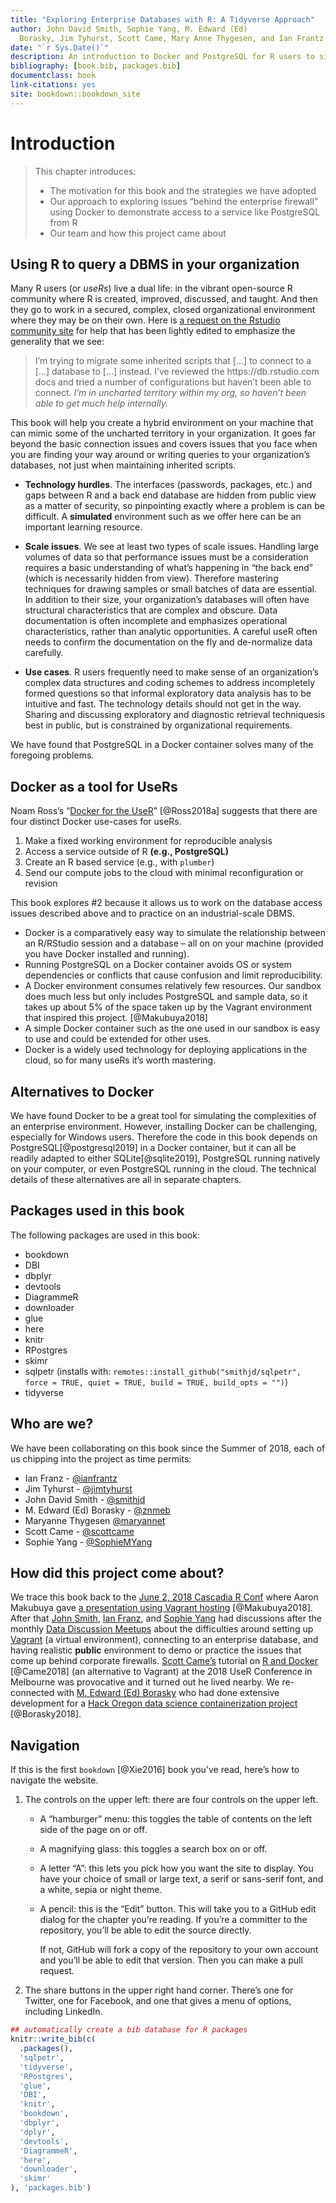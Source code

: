 ```yaml
---
title: "Exploring Enterprise Databases with R: A Tidyverse Approach"
author: John David Smith, Sophie Yang, M. Edward (Ed) 
  Borasky, Jim Tyhurst, Scott Came, Mary Anne Thygesen, and Ian Frantz
date: "`r Sys.Date()`"
description: An introduction to Docker and PostgreSQL for R users to simulate use cases behind corporate walls.
bibliography: [book.bib, packages.bib]
documentclass: book
link-citations: yes
site: bookdown::bookdown_site
---
```


# Introduction {#chapter_introduction}

> This chapter introduces:
> 
> * The motivation for this book and the strategies we have adopted
> * Our approach to exploring issues "behind the enterprise firewall" using Docker to demonstrate access to a service like PostgreSQL from R
> * Our team and how this project came about

## Using R to query a DBMS in your organization

Many R users (or *useRs*) live a dual life: in the vibrant open-source R community where R is created, improved, discussed, and taught. And then they go to work in a secured, complex, closed organizational environment where they may be on their own.  Here is [a request on the Rstudio community site](https://community.rstudio.com/t/moving-from-rjdbc-to-odbc/22419) for help that has been lightly edited to emphasize the generality that we see:

> I'm trying to migrate some inherited scripts that [...] to connect to a [...] database to [...] instead. I've reviewed the https://db.rstudio.com docs and tried a number of configurations but haven't been able to connect. *I'm in uncharted territory within my org, so haven't been able to get much help internally.*

This book will help you create a hybrid environment on your machine that can mimic some of the uncharted territory in your organization.  It goes far beyond the basic connection issues and covers issues that you face when you are finding your way around or writing queries to your organization's databases, not just when maintaining inherited scripts.

* **Technology hurdles**.  The interfaces (passwords, packages, etc.) and gaps between R and a back end database are hidden from public view as a matter of security, so pinpointing exactly where a problem is can be difficult. A **simulated** environment such as we offer here can be an important learning resource.

* **Scale issues**. We see at least two types of scale issues.  Handling large volumes of data so that performance issues must be a consideration requires a basic understanding of what's happening in "the back end" (which is necessarily hidden from view). Therefore mastering techniques for drawing samples or small batches of data are essential. In addition to their size, your organization's databases will often have structural characteristics that are complex and obscure.  Data documentation is often incomplete and emphasizes operational characteristics, rather than analytic opportunities.  A careful useR often needs to confirm the documentation on the fly and de-normalize data carefully.

* **Use cases**. R users frequently need to make sense of an organization's complex data structures and coding schemes to address incompletely formed questions so that informal exploratory data analysis has to be intuitive and fast. The technology details should not get in the way. Sharing and discussing exploratory and diagnostic retrieval techniquesis best in public, but is constrained by organizational requirements.

We have found that PostgreSQL in a Docker container solves many of the foregoing problems.

## Docker as a tool for UseRs

Noam Ross's "[Docker for the UseR](https://nyhackr.blob.core.windows.net/presentations/Docker-for-the-UseR_Noam-Ross.pdf)" [@Ross2018a] suggests that there are four distinct Docker use-cases for useRs.  

1. Make a fixed working environment for reproducible analysis
2. Access a service outside of R **(e.g., PostgreSQL)**
3. Create an R based service (e.g., with `plumber`)
4. Send our compute jobs to the cloud with minimal reconfiguration or revision

This book explores #2 because it allows us to work on the database access issues described above and to practice on an industrial-scale DBMS.  

* Docker is a comparatively easy way to simulate the relationship between an R/RStudio session and a database -- all on on your machine (provided you have Docker installed and running). 
* Running PostgreSQL on a Docker container avoids OS or system dependencies or conflicts that cause confusion and limit reproducibility. 
* A Docker environment consumes relatively few resources.  Our sandbox does much less but only includes PostgreSQL and sample data, so it takes up about 5% of the space taken up by the Vagrant environment that inspired this project. [@Makubuya2018]
* A simple Docker container such as the one used in our sandbox is easy to use and could be extended for other uses.
* Docker is a widely used technology for deploying applications in the cloud, so for many useRs it's worth mastering.

## Alternatives to Docker

We have found Docker to be a great tool for simulating the complexities of an enterprise environment.  However, installing Docker can be challenging, especially for Windows users.  Therefore the code in this book depends on PostgreSQL[@postgresql2019] in a Docker container, but it can all be readily adapted to either SQLite[@sqlite2019], PostgreSQL running natively on your computer, or even PostgreSQL running in the cloud.  The technical details of these alternatives are all in separate chapters.

## Packages used in this book

The following packages are used in this book:

* bookdown
* DBI
* dbplyr
* devtools
* DiagrammeR
* downloader
* glue
* here
* knitr
* RPostgres
* skimr
* sqlpetr (installs with: `remotes::install_github("smithjd/sqlpetr", force = TRUE, quiet = TRUE, build = TRUE, build_opts = "")`)
* tidyverse


## Who are we?

We have been collaborating on this book since the Summer of 2018, each of us chipping into the project as time permits:

* Ian Franz - [\@ianfrantz](https://github.com/ianfrantz)
* Jim Tyhurst - [\@jimtyhurst](https://github.com/jimtyhurst)
* John David Smith - [\@smithjd](https://github.com/smithjd)
* M. Edward (Ed) Borasky - [\@znmeb](https://github.com/znmeb)
* Maryanne Thygesen [\@maryannet](https://github.com/maryannet)
* Scott Came - [\@scottcame](https://github.com/scottcame)
* Sophie Yang - [\@SophieMYang](https://github.com/SophieMYang)

## How did this project come about?

We trace this book back to the [June 2, 2018 Cascadia R Conf](https://cascadiarconf.com/) where Aaron Makubuya gave [a presentation using Vagrant hosting](https://github.com/Cascadia-R/Using_R_With_Databases) [@Makubuya2018].  After that [John Smith](https://github.com/smithjd), [Ian Franz](https://github.com/ianfrantz), and [Sophie Yang](https://github.com/SophieMYang) had discussions after the monthly [Data Discussion Meetups](https://www.meetup.com/Portland-Data-Science-Group/events/fxvhbnywmbgb/) about the difficulties around setting up [Vagrant](https://www.vagrantup.com/) (a virtual environment), connecting to an enterprise database, and having realistic **public** environment to demo or practice the issues that come up behind corporate firewalls. [Scott Came's](https://github.com/scottcame) tutorial on [R and Docker](http://www.cascadia-analytics.com/2018/07/21/docker-r-p1.html) [@Came2018] (an alternative to Vagrant) at the 2018 UseR Conference in Melbourne was provocative and it turned out he lived nearby.  We re-connected with [M. Edward (Ed) Borasky](https://github.com/znmeb) who had done extensive development for a [Hack Oregon data science containerization project](https://github.com/hackoregon/data-science-pet-containers) [@Borasky2018].

## Navigation
If this is the first `bookdown` [@Xie2016] book you've read, here's how to navigate the website.

1. The controls on the upper left: there are four controls on the upper left.

    * A "hamburger" menu: this toggles the table of contents on the left side of the page on or off.
    * A magnifying glass: this toggles a search box on or off.
    * A letter "A": this lets you pick how you want the site to display. You have your choice of small or large text, a serif or sans-serif font, and a white, sepia or night theme.
    * A pencil: this is the "Edit" button. This will take you to a GitHub edit dialog for the chapter you're reading. If you're a committer to the repository, you'll be able to edit the source directly. 
    
        If not, GitHub will fork a copy of the repository to your own account and you'll be able to edit that version. Then you can make a pull request.
    
2. The share buttons in the upper right hand corner. There's one for Twitter, one for Facebook, and one that gives a menu of options, including LinkedIn.

```r
## automatically create a bib database for R packages
knitr::write_bib(c(
  .packages(),
  'sqlpetr',
  'tidyverse',
  'RPostgres',
  'glue',
  'DBI',
  'knitr',
  'bookdown',
  'dbplyr',
  'dplyr',
  'devtools',
  'DiagrammeR',
  'here',
  'downloader',
  'skimr'
), 'packages.bib')
```
